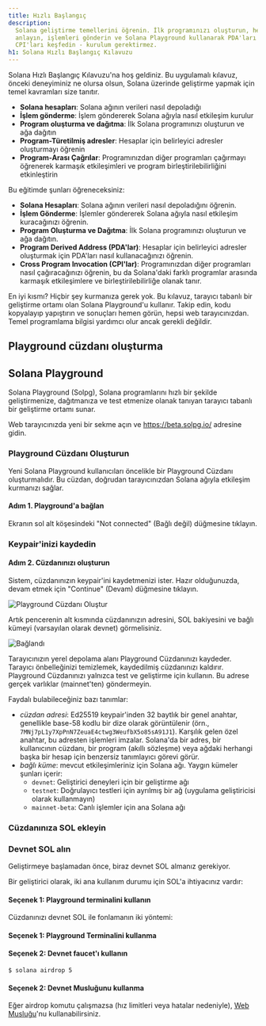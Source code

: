 ```yaml
---
title: Hızlı Başlangıç
description:
  Solana geliştirme temellerini öğrenin. İlk programınızı oluşturun, hesapları
  anlayın, işlemleri gönderin ve Solana Playground kullanarak PDA'ları ve
  CPI'ları keşfedin - kurulum gerektirmez.
h1: Solana Hızlı Başlangıç Kılavuzu
---
```


Solana Hızlı Başlangıç Kılavuzu'na hoş geldiniz. Bu uygulamalı kılavuz, önceki
deneyiminiz ne olursa olsun, Solana üzerinde geliştirme yapmak için temel
kavramları size tanıtır.

- **Solana hesapları**: Solana ağının verileri nasıl depoladığı
- **İşlem gönderme**: İşlem göndererek Solana ağıyla nasıl etkileşim kurulur
- **Program oluşturma ve dağıtma**: İlk Solana programınızı oluşturun ve ağa
  dağıtın
- **Program-Türetilmiş adresler**: Hesaplar için belirleyici adresler
  oluşturmayı öğrenin
- **Program-Arası Çağrılar**: Programınızdan diğer programları çağırmayı
  öğrenerek karmaşık etkileşimleri ve program birleştirilebilirliğini
  etkinleştirin

Bu eğitimde şunları öğreneceksiniz:

- **Solana Hesapları**: Solana ağının verileri nasıl depoladığını öğrenin.
- **İşlem Gönderme**: İşlemler göndererek Solana ağıyla nasıl etkileşim
  kuracağınızı öğrenin.
- **Program Oluşturma ve Dağıtma**: İlk Solana programınızı oluşturun ve ağa
  dağıtın.
- **Program Derived Address (PDA'lar)**: Hesaplar için belirleyici adresler
  oluşturmak için PDA'ları nasıl kullanacağınızı öğrenin.
- **Cross Program Invocation (CPI'lar)**: Programınızdan diğer programları nasıl
  çağıracağınızı öğrenin, bu da Solana'daki farklı programlar arasında karmaşık
  etkileşimlere ve birleştirilebilirliğe olanak tanır.

En iyi kısmı? Hiçbir şey kurmanıza gerek yok. Bu kılavuz, tarayıcı tabanlı bir
geliştirme ortamı olan Solana Playground'u kullanır. Takip edin, kodu kopyalayıp
yapıştırın ve sonuçları hemen görün, hepsi web tarayıcınızdan. Temel programlama
bilgisi yardımcı olur ancak gerekli değildir.

## Playground cüzdanı oluşturma

## Solana Playground

Solana Playground (Solpg), Solana programlarını hızlı bir şekilde
geliştirmenize, dağıtmanıza ve test etmenize olanak tanıyan tarayıcı tabanlı bir
geliştirme ortamı sunar.

Web tarayıcınızda yeni bir sekme açın ve https://beta.solpg.io/ adresine gidin.

<Steps>
<Step>

### Playground Cüzdanı Oluşturun

Yeni Solana Playground kullanıcıları öncelikle bir Playground Cüzdanı
oluşturmalıdır. Bu cüzdan, doğrudan tarayıcınızdan Solana ağıyla etkileşim
kurmanızı sağlar.

#### Adım 1. Playground'a bağlan

Ekranın sol alt köşesindeki "Not connected" (Bağlı değil) düğmesine tıklayın.

### Keypair'inizi kaydedin

#### Adım 2. Cüzdanınızı oluşturun

Sistem, cüzdanınızın keypair'ini kaydetmenizi ister. Hazır olduğunuzda, devam
etmek için "Continue" (Devam) düğmesine tıklayın.

![Playground Cüzdanı Oluştur](/assets/docs/intro/quickstart/pg-create-wallet.png)

Artık pencerenin alt kısmında cüzdanınızın adresini, SOL bakiyesini ve bağlı
kümeyi (varsayılan olarak devnet) görmelisiniz.

![Bağlandı](/assets/docs/intro/quickstart/pg-connected.png)

<Callout>
  Tarayıcınızın yerel depolama alanı Playground Cüzdanınızı kaydeder. Tarayıcı
  önbelleğinizi temizlemek, kaydedilmiş cüzdanınızı kaldırır. Playground
  Cüzdanınızı yalnızca test ve geliştirme için kullanın. Bu adrese gerçek
  varlıklar (mainnet'ten) göndermeyin.
</Callout>

Faydalı bulabileceğiniz bazı tanımlar:

- _cüzdan adresi_: Ed25519 keypair'inden 32 baytlık bir genel anahtar,
  genellikle base-58 kodlu bir dize olarak görüntülenir (örn.,
  `7MNj7pL1y7XpPnN7ZeuaE4ctwg3WeufbX5o85sA91J1`). Karşılık gelen özel anahtar,
  bu adresten işlemleri imzalar. Solana'da bir adres, bir kullanıcının cüzdanı,
  bir program (akıllı sözleşme) veya ağdaki herhangi başka bir hesap için
  benzersiz tanımlayıcı görevi görür.
- _bağlı küme_: mevcut etkileşimleriniz için Solana ağı. Yaygın kümeler şunları
  içerir:
  - `devnet`: Geliştirici deneyleri için bir geliştirme ağı
  - `testnet`: Doğrulayıcı testleri için ayrılmış bir ağ (uygulama geliştiricisi
    olarak kullanmayın)
  - `mainnet-beta`: Canlı işlemler için ana Solana ağı

### Cüzdanınıza SOL ekleyin

### Devnet SOL alın

Geliştirmeye başlamadan önce, biraz devnet SOL almanız gerekiyor.

Bir geliştirici olarak, iki ana kullanım durumu için SOL'a ihtiyacınız vardır:

#### Seçenek 1: Playground terminalini kullanın

Cüzdanınızı devnet SOL ile fonlamanın iki yöntemi:

#### Seçenek 1: Playground Terminalini kullanma

#### Seçenek 2: Devnet faucet'ı kullanın

```terminal
$ solana airdrop 5
```

</Step>

#### Seçenek 2: Devnet Musluğunu kullanma

Eğer airdrop komutu çalışmazsa (hız limitleri veya hatalar nedeniyle),
[Web Musluğu](https://faucet.solana.com/)'nu kullanabilirsiniz.
